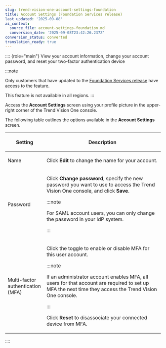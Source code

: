 ```yaml
---
slug: trend-vision-one-account-settings-foundation
title: Account Settings (Foundation Services release)
last_updated: '2025-09-08'
ai_context:
  source_file: account-settings-foundation.md
  conversion_date: '2025-09-08T23:42:26.237Z'
conversion_status: converted
translation_ready: true
---
```


:::: {role="main"}
View your account information, change your account password, and reset your two-factor authentication device

:::note

Only customers that have updated to the [Foundation Services release](update-foundation-services-release.mdx) have access to the feature.

This feature is not available in all regions.
:::

Access the **Account Settings** screen using your profile picture in the upper-right corner of the Trend Vision One console.

The following table outlines the options available in the **Account Settings** screen.

<table>
<colgroup>
<col style="width: 25%" />
<col style="width: 75%" />
</colgroup>
<thead>
<tr>
<th><p>Setting</p></th>
<th><p>Description</p></th>
</tr>
</thead>
<tbody>
<tr>
<td><p>Name</p></td>
<td>Click <strong>Edit</strong> to change the name for your account.</td>
</tr>
<tr>
<td><p>Password</p></td>
<td><p>Click <strong>Change password</strong>, specify the new password you want to use to access the Trend Vision One console, and click <strong>Save</strong>.</p>


:::note

<p>For SAML account users, you can only change the password in your IdP system.</p>


:::

</td>
</tr>
<tr>
<td><p>Multi-factor authentication (MFA)</p></td>
<td><p>Click the toggle to enable or disable MFA for this user account.</p>


:::note

<p>If an administrator account enables MFA, all users for that account are required to set up MFA the next time they access the Trend Vision One console.</p>


:::


<p>Click <strong>Reset</strong> to disassociate your connected device from MFA.</p></td>
</tr>
</tbody>
</table>
::::

